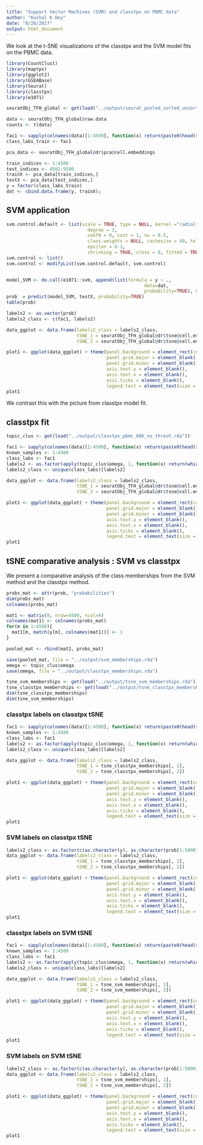 ```yaml
---
title: "Support Vector Machines (SVM) and classtpx on PBMC data"
author: "Kushal K Dey"
date: "8/28/2017"
output: html_document
---
```


We look at the t-SNE visualizations of the classtpx and the SVM model fits on the 
PBMC data.

```r
library(CountClust)
library(maptpx)
library(ggplot2)
library(GSEABase)
library(Seurat)
library(classtpx)
library(e1071)
```

```r
seuratObj_TFH_global <- get(load("../output/seurat_pooled_sorted_unsorted_PBMC.rda"))
```


```r
data <- seuratObj_TFH_global@raw.data
counts <- t(data)
```

```r
fac1 <- sapply(colnames(data)[1:4500], function(x) return(paste0(head(strsplit(x, "[_]")[[1]], -1), collapse="_")))
class_labs_train <- fac1
```


```r
pca_data <- seuratObj_TFH_global@dr$pca@cell.embeddings
```

```r
train_indices <- 1:4500
test_indices <- 4501:9500
trainX <- pca_data[train_indices,]
testX <- pca_data[test_indices,]
y = factor(class_labs_train)
dat <- cbind.data.frame(y, trainX);
```

## SVM application

```r
svm.control.default <- list(scale = TRUE, type = NULL, kernel ="radial",
                              degree = 3,
                              coef0 = 0, cost = 1, nu = 0.5,
                              class.weights = NULL, cachesize = 40, tolerance = 0.001, 
                              epsilon = 0.1,
                              shrinking = TRUE, cross = 0, fitted = TRUE)
svm.control <- list()
svm.control <- modifyList(svm.control.default, svm.control)


model_SVM <- do.call(e1071::svm, append(list(formula = y ~ .,
                                                   data=dat,
                                                   probability=TRUE), svm.control))
prob  = predict(model_SVM, testX, probability=TRUE)
table(prob)
```

```r
labels2 <- as.vector(prob)
labels2_class <- c(fac1, labels2)

data_ggplot <- data.frame(labels2_class = labels2_class,
                          tSNE_1 = seuratObj_TFH_global@dr$tsne@cell.embeddings[, 1],
                          tSNE_2 = seuratObj_TFH_global@dr$tsne@cell.embeddings[, 2])

plot1 <- ggplot(data_ggplot) + theme(panel.background = element_rect(colour = "black", size = 1), 
                                     panel.grid.major = element_blank(), 
                                     panel.grid.minor = element_blank(), 
                                     axis.text.y = element_blank(),
                                     axis.text.x = element_blank(),
                                     axis.ticks = element_blank(),
                                     legend.text = element_text(size = 15)) + geom_point(aes(x = tSNE_1, y = tSNE_2, color = labels2_class), size = 0.5) + labs(x = 'tSNE 1', y = 'tSNE 2', title = '') + scale_color_discrete('')
plot1
```

We contrast this with the picture from classtpx model fit.

## classtpx fit

```r
topic_clus <- get(load("../output/classtpx_pbmc_68K_no_thresh.rda"))
```

```r
fac1 <- sapply(colnames(data)[1:4500], function(x) return(paste0(head(strsplit(x, "[_]")[[1]], -1), collapse="_")))
known_samples <- 1:4500
class_labs <- fac1
labels2 <- as.factor(apply(topic_clus$omega, 1, function(x) return(which.max(x))))
labels2_class <- unique(class_labs)[labels2]

data_ggplot <- data.frame(labels2_class = labels2_class,
                          tSNE_1 = seuratObj_TFH_global@dr$tsne@cell.embeddings[, 1],
                          tSNE_2 = seuratObj_TFH_global@dr$tsne@cell.embeddings[, 2])

plot1 <- ggplot(data_ggplot) + theme(panel.background = element_rect(colour = "black", size = 1), 
                                     panel.grid.major = element_blank(), 
                                     panel.grid.minor = element_blank(), 
                                     axis.text.y = element_blank(),
                                     axis.text.x = element_blank(),
                                     axis.ticks = element_blank(),
                                     legend.text = element_text(size = 15)) + geom_point(aes(x = tSNE_1, y = tSNE_2, color = labels2_class), size = 0.5) + labs(x = 'tSNE 1', y = 'tSNE 2', title = '') + scale_color_discrete('')
plot1
```

## tSNE comparative analysis : SVM vs classtpx

We present a comparative analysis of the class memberships from the SVM method and the classtpx method.

```r
probs_mat <- attr(prob, "probabilities")
dim(probs_mat)
colnames(probs_mat)
```

```r
mat1 <- matrix(0, nrow=4500, ncol=9)
colnames(mat1) <- colnames(probs_mat)
for(m in 1:4500){
  mat1[m, match(y[m], colnames(mat1))] <- 1
}
```

```r
pooled_mat <- rbind(mat1, probs_mat)
```

```r
save(pooled_mat, file = "../output/svm_memberships.rda")
omega <- topic_clus$omega
save(omega, file = "../output/classtpx_memberships.rda")
```

```r
tsne_svm_memberships <- get(load("../output/tsne_svm_memberships.rda"))
tsne_classtpx_memberships <- get(load("../output/tsne_classtpx_memberships.rda"))
dim(tsne_classtpx_memberships)
dim(tsne_svm_memberships)
```

### classtpx labels on classtpx tSNE

```r
fac1 <- sapply(colnames(data)[1:4500], function(x) return(paste0(head(strsplit(x, "[_]")[[1]], -1), collapse="_")))
known_samples <- 1:4500
class_labs <- fac1
labels2 <- as.factor(apply(topic_clus$omega, 1, function(x) return(which.max(x))))
labels2_class <- unique(class_labs)[labels2]

data_ggplot <- data.frame(labels2_class = labels2_class,
                          tSNE_1 = tsne_classtpx_memberships[, 1],
                          tSNE_2 = tsne_classtpx_memberships[, 2])

plot1 <- ggplot(data_ggplot) + theme(panel.background = element_rect(colour = "black", size = 1), 
                                     panel.grid.major = element_blank(), 
                                     panel.grid.minor = element_blank(), 
                                     axis.text.y = element_blank(),
                                     axis.text.x = element_blank(),
                                     axis.ticks = element_blank(),
                                     legend.text = element_text(size = 15)) + geom_point(aes(x = tSNE_1, y = tSNE_2, color = labels2_class), size = 0.5) + labs(x = 'tSNE 1', y = 'tSNE 2', title = '') + scale_color_discrete('')
plot1
```

### SVM labels on classtpx tSNE

```r
labels2_class <- as.factor(c(as.character(y), as.character(prob[1:5000])))
data_ggplot <- data.frame(labels2_class = labels2_class,
                          tSNE_1 = tsne_classtpx_memberships[, 1],
                          tSNE_2 = tsne_classtpx_memberships[, 2])

plot1 <- ggplot(data_ggplot) + theme(panel.background = element_rect(colour = "black", size = 1), 
                                     panel.grid.major = element_blank(), 
                                     panel.grid.minor = element_blank(), 
                                     axis.text.y = element_blank(),
                                     axis.text.x = element_blank(),
                                     axis.ticks = element_blank(),
                                     legend.text = element_text(size = 15)) + geom_point(aes(x = tSNE_1, y = tSNE_2, color = labels2_class), size = 0.5) + labs(x = 'tSNE 1', y = 'tSNE 2', title = '') + scale_color_discrete('')
plot1
```

### classtpx labels on SVM tSNE

```r
fac1 <- sapply(colnames(data)[1:4500], function(x) return(paste0(head(strsplit(x, "[_]")[[1]], -1), collapse="_")))
known_samples <- 1:4500
class_labs <- fac1
labels2 <- as.factor(apply(topic_clus$omega, 1, function(x) return(which.max(x))))
labels2_class <- unique(class_labs)[labels2]

data_ggplot <- data.frame(labels2_class = labels2_class,
                          tSNE_1 = tsne_svm_memberships[, 1],
                          tSNE_2 = tsne_svm_memberships[, 2])

plot1 <- ggplot(data_ggplot) + theme(panel.background = element_rect(colour = "black", size = 1), 
                                     panel.grid.major = element_blank(), 
                                     panel.grid.minor = element_blank(), 
                                     axis.text.y = element_blank(),
                                     axis.text.x = element_blank(),
                                     axis.ticks = element_blank(),
                                     legend.text = element_text(size = 15)) + geom_point(aes(x = tSNE_1, y = tSNE_2, color = labels2_class), size = 0.5) + labs(x = 'tSNE 1', y = 'tSNE 2', title = '') + scale_color_discrete('')
plot1
```

### SVM labels on SVM tSNE

```r
labels2_class <- as.factor(c(as.character(y), as.character(prob[1:5000])))
data_ggplot <- data.frame(labels2_class = labels2_class,
                          tSNE_1 = tsne_svm_memberships[, 1],
                          tSNE_2 = tsne_svm_memberships[, 2])

plot1 <- ggplot(data_ggplot) + theme(panel.background = element_rect(colour = "black", size = 1), 
                                     panel.grid.major = element_blank(), 
                                     panel.grid.minor = element_blank(), 
                                     axis.text.y = element_blank(),
                                     axis.text.x = element_blank(),
                                     axis.ticks = element_blank(),
                                     legend.text = element_text(size = 15)) + geom_point(aes(x = tSNE_1, y = tSNE_2, color = labels2_class), size = 0.5) + labs(x = 'tSNE 1', y = 'tSNE 2', title = '') + scale_color_discrete('')
plot1
```

